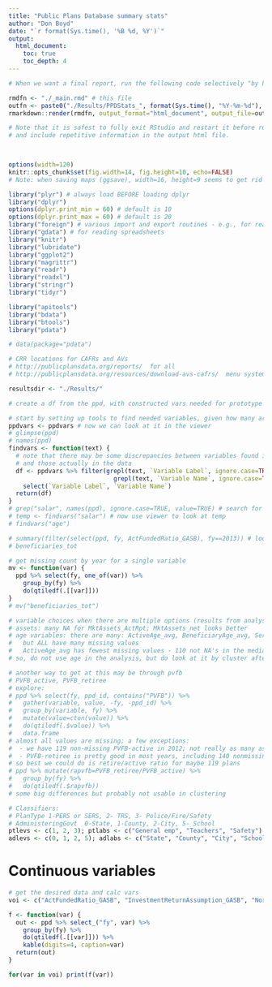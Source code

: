 ```yaml
---
title: "Public Plans Database summary stats"
author: "Don Boyd"
date: "`r format(Sys.time(), '%B %d, %Y')`"
output:
  html_document:
    toc: true
    toc_depth: 4
---
```


```r
# When we want a final report, run the following code selectively "by hand" (interactively) -- NEVER using Knit with eval=TRUE

rmdfn <- "./_main.rmd" # this file
outfn <- paste0("./Results/PPDStats_", format(Sys.time(), "%Y-%m-%d"), ".html")
rmarkdown::render(rmdfn, output_format="html_document", output_file=outfn)

# Note that it is safest to fully exit RStudio and restart it before running the whole thing. Otherwise knitr can get confused
# and include repetitive information in the output html file.

 
```


```r
options(width=120)
knitr::opts_chunk$set(fig.width=14, fig.height=10, echo=FALSE)
# Note: when saving maps (ggsave), width=16, height=9 seems to get rid of white space

```


```r

library("plyr") # always load BEFORE loading dplyr
library("dplyr")
options(dplyr.print_min = 60) # default is 10
options(dplyr.print_max = 60) # default is 20
library("foreign") # various import and export routines - e.g., for reading Stata files
library("gdata") # for reading spreadsheets
library("knitr")
library("lubridate")
library("ggplot2")
library("magrittr")
library("readr")
library("readxl")
library("stringr")
library("tidyr")

library("apitools")
library("bdata")
library("btools")
library("pdata")

# data(package="pdata")

# CRR locations for CAFRs and AVs
# http://publicplansdata.org/reports/  for all
# http://publicplansdata.org/resources/download-avs-cafrs/  menu system


```


```r
resultsdir <- "./Results/"

```


```r
# create a df from the ppd, with constructed vars needed for prototype analysis

# start by setting up tools to find needed variables, given how many are in the ppd
ppdvars <- ppdvars # now we can look at it in the viewer
# glimpse(ppd)
# names(ppd)
findvars <- function(text) {
  # note that there may be some discrepancies between variables found in the "variables" file
  # and those actually in the data
  df <- ppdvars %>% filter(grepl(text, `Variable Label`, ignore.case=TRUE) | 
                             grepl(text, `Variable Name`, ignore.case=TRUE)) %>% 
    select(`Variable Label`, `Variable Name`)
  return(df)
}
# grep("salar", names(ppd), ignore.case=TRUE, value=TRUE) # search for variable names with desired text - use actual data file
# temp <- findvars("salar") # now use viewer to look at temp
# findvars("age")

# summary(filter(select(ppd, fy, ActFundedRatio_GASB), fy==2013)) # look for NAs by year
# beneficiaries_tot

# get missing count by year for a single variable
mv <- function(var) {
  ppd %>% select(fy, one_of(var)) %>%
    group_by(fy) %>%
    do(qtiledf(.[[var]]))
}
# mv("beneficiaries_tot")

# variable choices when there are multiple options (results from analysis that isn't always shown below)
# assets: many NA for MktAssets_ActRpt; MktAssets_net looks better
# age variables: there are many: ActiveAge_avg, BeneficiaryAge_avg, ServiceRetireeAge_avg, ServiceRetAge_avg
#   but ALL have many missing values
#   ActiveAge_avg has fewest missing values - 110 not NA's in the median of 2009-2013; others are much worse
# so, do not use age in the analysis, but do look at it by cluster after plans are clustered

# another way to get at this may be through pvfb
# PVFB_active, PVFB_retiree
# explore:
# ppd %>% select(fy, ppd_id, contains("PVFB")) %>%
#   gather(variable, value, -fy, -ppd_id) %>%
#   group_by(variable, fy) %>% 
#   mutate(value=cton(value)) %>% 
#   do(qtiledf(.$value)) %>%
#   data.frame
# almost all values are missing; a few exceptions:
#  - we have 119 non-missing PVFB-active in 2012; not really as many as I would like
#  - PVFB-retiree is pretty good in most years, including 140 nonmissing in 2012
# so best we could do is retire/active ratio for maybe 119 plans
# ppd %>% mutate(rapvfb=PVFB_retiree/PVFB_active) %>%
#   group_by(fy) %>%
#   do(qtiledf(.$rapvfb))
# some big differences but probably not usable in clustering

# Classifiers:
# PlanType 1-PERS or SERS, 2- TRS, 3- Police/Fire/Safety
# AdministeringGovt  0-State, 1-County, 2-City, 5- School
ptlevs <- c(1, 2, 3); ptlabs <- c("General emp", "Teachers", "Safety")
adlevs <- c(0, 1, 2, 5); adlabs <- c("State", "County", "City", "School")

```


# Continuous variables
```r
# get the desired data and calc vars
voi <- c("ActFundedRatio_GASB", "InvestmentReturnAssumption_GASB", "NormCostRate_tot", "NormCostRate_EE", "NormCostRate_ER", "ReqContRate_ER", "ReqContRate_tot", "PercentReqContPaid", "PayrollGrowthAssumption", "TotAmortPeriod", "RemainingAmortPeriod")

f <- function(var) {
  out <- ppd %>% select_("fy", var) %>%
    group_by(fy) %>%
    do(qtiledf(.[[var]])) %>%
    kable(digits=4, caption=var)
  return(out)
}

for(var in voi) print(f(var))


```



